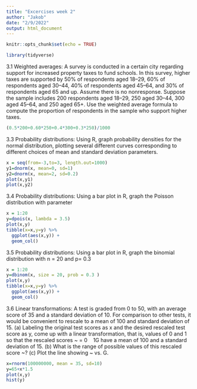 ```yaml
---
title: "Excercises week 2"
author: "Jakob"
date: "2/9/2022"
output: html_document
---
```


```r
knitr::opts_chunk$set(echo = TRUE)
```

```r
library(tidyverse)
```

3.1 
Weighted averages: A survey is conducted in a certain city regarding support for increased
property taxes to fund schools. In this survey, higher taxes are supported by 50% of respondents
aged 18–29, 60% of respondents aged 30–44, 40% of respondents aged 45–64, and 30% of
respondents aged 65 and up. Assume there is no nonresponse.
Suppose the sample includes 200 respondents aged 18–29, 250 aged 30–44, 300 aged 45–64,
and 250 aged 65+. Use the weighted average formula to compute the proportion of respondents
in the sample who support higher taxes.

```r
(0.5*200+0.60*250+0.4*300+0.3*250)/1000
```
3.3 
Probability distributions: Using R, graph probability densities for the normal distribution,
plotting several different curves corresponding to different choices of mean and standard
deviation parameters.

```r
x = seq(from=-3,to=3, length.out=1000)
y1=dnorm(x, mean=0, sd=1)
y2=dnorm(x, mean=2, sd=0.2)
plot(x,y1)
plot(x,y2)
```

3.4
Probability distributions: Using a bar plot in R, graph the Poisson distribution with parameter

```r
x = 1:20
y=dpois(x, lambda = 3.5)
plot(x,y)
tibble(x=x,y=y) %>% 
  ggplot(aes(x,y)) +
  geom_col()
```
3.5 
Probability distributions: Using a bar plot in R, graph the binomial distribution with n = 20 and p= 0.3

```r
x = 1:20
y=dbinom(x, size = 20, prob = 0.3 )
plot(x,y)
tibble(x=x,y=y) %>% 
  ggplot(aes(x,y)) +
  geom_col()
```
3.6 
Linear transformations: A test is graded from 0 to 50, with an average score of 35 and a standard
deviation of 10. For comparison to other tests, it would be convenient to rescale to a mean of
100 and standard deviation of 15.
(a) Labeling the original test scores as x and the desired rescaled test score as y, come up with a
linear transformation, that is, values of 0 and 1 so that the rescaled scores ~ = 0   1G have a
mean of 100 and a standard deviation of 15.
(b) What is the range of possible values of this rescaled score ~?
(c) Plot the line showing ~ vs. G.

```r
x=rnorm(100000000, mean = 35, sd=10)
y=65+x*1.5
plot(x,y)
hist(y)
```


